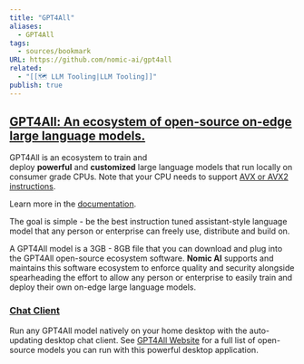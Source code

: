 ```yaml
---
title: "GPT4All"
aliases:
  - GPT4All
tags:
  - sources/bookmark
URL: https://github.com/nomic-ai/gpt4all
related:
  - "[[🗺️ LLM Tooling|LLM Tooling]]"
publish: true
---
```


## [GPT4All: An ecosystem of open-source on-edge large language models.](https://github.com/nomic-ai/gpt4all#gpt4all-an-ecosystem-of-open-source-on-edge-large-language-models)

GPT4All is an ecosystem to train and deploy **powerful** and **customized** large language models that run locally on consumer grade CPUs. Note that your CPU needs to support [AVX or AVX2 instructions](https://en.wikipedia.org/wiki/Advanced_Vector_Extensions).

Learn more in the [documentation](https://docs.gpt4all.io/).

The goal is simple - be the best instruction tuned assistant-style language model that any person or enterprise can freely use, distribute and build on.

A GPT4All model is a 3GB - 8GB file that you can download and plug into the GPT4All open-source ecosystem software. **Nomic AI** supports and maintains this software ecosystem to enforce quality and security alongside spearheading the effort to allow any person or enterprise to easily train and deploy their own on-edge large language models.

### [Chat Client](https://github.com/nomic-ai/gpt4all#chat-client)

Run any GPT4All model natively on your home desktop with the auto-updating desktop chat client. See [GPT4All Website](https://gpt4all.io/) for a full list of open-source models you can run with this powerful desktop application.